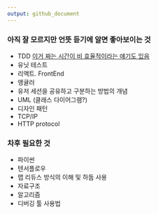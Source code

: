 ---
output: github_document
---

### 아직 잘 모르지만 언뜻 듣기에 알면 좋아보이는 것

- TDD [이거 짜는 시간이 비 효율적이라는 얘기도 있음](http://www.gamecodi.com/board/zboard-id-GAMECODI_Talkdev-no-4340-z-17.htm)
- 유닛 테스트 
- 리액트. FrontEnd
- 앵귤러
- 유저 세션을 공유하고 구분하는 방법의 개념
- UML (클래스 다이어그램?)
- 디자인 패턴
- TCP/IP
- HTTP protocol


### 차후 필요한 것

- 파이썬
- 텐서플로우
- 맵 리듀스 방식의 이해 및 하둡 사용
- 자료구조
- 알고리즘
- 디버깅 툴 사용법


